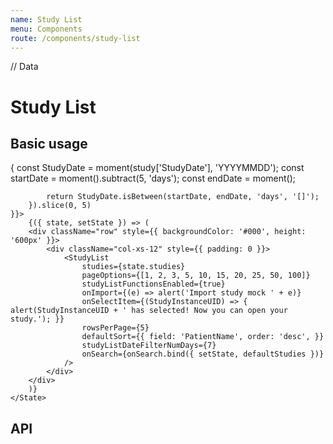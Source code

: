 ```yaml
---
name: Study List
menu: Components
route: /components/study-list
---
```


// Data

# Study List

## Basic usage

<Playground>
    <State initial={{
        searchData: {},
        studies: defaultStudies.filter(study => {
            const StudyDate = moment(study['StudyDate'], 'YYYYMMDD');
            const startDate = moment().subtract(5, 'days');
            const endDate = moment();

            return StudyDate.isBetween(startDate, endDate, 'days', '[]');
        }).slice(0, 5)
    }}>
        {({ state, setState }) => (
        <div className="row" style={{ backgroundColor: '#000', height: '600px' }}>
            <div className="col-xs-12" style={{ padding: 0 }}>
                <StudyList
                    studies={state.studies}
                    pageOptions={[1, 2, 3, 5, 10, 15, 20, 25, 50, 100]}
                    studyListFunctionsEnabled={true}
                    onImport={(e) => alert('Import study mock ' + e)}
                    onSelectItem={(StudyInstanceUID) => { alert(StudyInstanceUID + ' has selected! Now you can open your study.'); }}
                    rowsPerPage={5}
                    defaultSort={{ field: 'PatientName', order: 'desc', }}
                    studyListDateFilterNumDays={7}
                    onSearch={onSearch.bind({ setState, defaultStudies })}
                />
            </div>
        </div>
        )}
    </State>

</Playground>

## API

<Props of={StudyList} />
